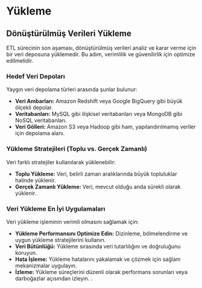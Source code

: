 # Yükleme

## Dönüştürülmüş Verileri Yükleme

ETL sürecinin son aşaması, dönüştürülmüş verileri analiz ve karar verme için bir veri deposuna yüklemedir. Bu adım, verimlilik ve güvenilirlik için optimize edilmelidir.

### Hedef Veri Depoları

Yaygın veri depolama türleri arasında şunlar bulunur:

- **Veri Ambarları:** Amazon Redshift veya Google BigQuery gibi büyük ölçekli depolar.
- **Veritabanları:** MySQL gibi ilişkisel veritabanları veya MongoDB gibi NoSQL veritabanları.
- **Veri Gölleri:** Amazon S3 veya Hadoop gibi ham, yapılandırılmamış veriler için depolama alanı.

### Yükleme Stratejileri (Toplu vs. Gerçek Zamanlı)

Veri farklı stratejiler kullanılarak yüklenebilir:

- **Toplu Yükleme:** Veri, belirli zaman aralıklarında büyük topluluklar halinde yüklenir.
- **Gerçek Zamanlı Yükleme:** Veri, mevcut olduğu anda sürekli olarak yüklenir.

### Veri Yükleme En İyi Uygulamaları

Veri yükleme işleminin verimli olmasını sağlamak için:

- **Yükleme Performansını Optimize Edin:** Dizinleme, bölmelendirme ve uygun yükleme stratejilerini kullanın.
- **Veri Bütünlüğü:** Yükleme sırasında veri tutarlılığını ve doğruluğunu koruyun.
- **Hata İşleme:** Yükleme hatalarını yakalamak ve çözmek için sağlam mekanizmalar uygulayın.
- **İzleme:** Yükleme süreçlerini düzenli olarak performans sorunları veya darboğazlar açısından izleyin.
.